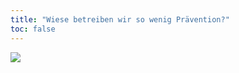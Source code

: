 ```yaml
---
title: "Wiese betreiben wir so wenig Prävention?"
toc: false
---
```

![](images/Rosemary_chicken.jpg)
